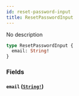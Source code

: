 ```yaml
---
id: reset-password-input
title: ResetPasswordInput
---
```


No description

```graphql
type ResetPasswordInput {
  email: String!
}
```

### Fields

#### `email` ([`String!`](/graphql/scalars/string))

